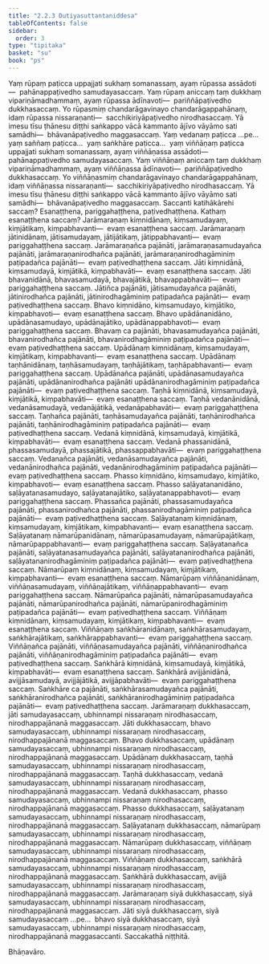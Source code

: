 ```yaml
---
title: "2.2.3 Dutiyasuttantaniddesa"
tableOfContents: false
sidebar:
  order: 3
type: "tipitaka"
basket: "su"
book: "ps"
---
```



<DynamicBreadcrumb />

<Division number="14" book="ps">

<Paragraph number="1400" book="ps">
Yaṃ rūpaṃ paṭicca uppajjati sukhaṃ somanassaṃ, ayaṃ rūpassa assādoti—  pahānappaṭivedho samudayasaccaṃ. Yaṃ rūpaṃ aniccaṃ taṃ dukkhaṃ vipariṇāmadhammaṃ, ayaṃ rūpassa ādīnavoti—  pariññāpaṭivedho dukkhasaccaṃ. Yo rūpasmiṃ chandarāgavinayo chandarāgappahānaṃ, idaṃ rūpassa nissaraṇanti—  sacchikiriyāpaṭivedho nirodhasaccaṃ. Yā imesu tīsu ṭhānesu diṭṭhi saṅkappo vācā kammanto ājīvo vāyāmo sati samādhi—  bhāvanāpaṭivedho maggasaccaṃ.
</Paragraph>

<Paragraph number="1401" book="ps">
Yaṃ vedanaṃ paṭicca …pe…  yaṃ saññaṃ paṭicca…  yaṃ saṅkhāre paṭicca…  yaṃ viññāṇaṃ paṭicca uppajjati sukhaṃ somanassaṃ, ayaṃ viññāṇassa assādoti—  pahānappaṭivedho samudayasaccaṃ. Yaṃ viññāṇaṃ aniccaṃ taṃ dukkhaṃ vipariṇāmadhammaṃ, ayaṃ viññāṇassa ādīnavoti—  pariññāpaṭivedho dukkhasaccaṃ. Yo viññāṇasmiṃ chandarāgavinayo chandarāgappahānaṃ, idaṃ viññāṇassa nissaraṇanti—  sacchikiriyāpaṭivedho nirodhasaccaṃ. Yā imesu tīsu ṭhānesu diṭṭhi saṅkappo vācā kammanto ājīvo vāyāmo sati samādhi—  bhāvanāpaṭivedho maggasaccaṃ.
</Paragraph>

</Division>
<Division number="15" book="ps">

<Paragraph number="1402" book="ps">
<Emphasis>Saccan</Emphasis>ti katihākārehi saccaṃ? Esanaṭṭhena, pariggahaṭṭhena, paṭivedhaṭṭhena. Kathaṃ esanaṭṭhena saccaṃ? Jarāmaraṇaṃ kiṃnidānaṃ, kiṃsamudayaṃ, kiṃjātikaṃ, kiṃpabhavanti—  evaṃ esanaṭṭhena saccaṃ. Jarāmaraṇaṃ jātinidānaṃ, jātisamudayaṃ, jātijātikaṃ, jātippabhavanti—  evaṃ pariggahaṭṭhena saccaṃ. Jarāmaraṇañca pajānāti, jarāmaraṇasamudayañca pajānāti, jarāmaraṇanirodhañca pajānāti, jarāmaraṇanirodhagāminiṃ paṭipadañca pajānāti—  evaṃ paṭivedhaṭṭhena saccaṃ.
</Paragraph>

<Paragraph number="1403" book="ps">
Jāti kiṃnidānā, kiṃsamudayā, kiṃjātikā, kiṃpabhavāti—  evaṃ esanaṭṭhena saccaṃ. Jāti bhavanidānā, bhavasamudayā, bhavajātikā, bhavappabhavāti—  evaṃ pariggahaṭṭhena saccaṃ. Jātiñca pajānāti, jātisamudayañca pajānāti, jātinirodhañca pajānāti, jātinirodhagāminiṃ paṭipadañca pajānāti—  evaṃ paṭivedhaṭṭhena saccaṃ.
</Paragraph>

<Paragraph number="1404" book="ps">
Bhavo kiṃnidāno, kiṃsamudayo, kiṃjātiko, kiṃpabhavoti—  evaṃ esanaṭṭhena saccaṃ. Bhavo upādānanidāno, upādānasamudayo, upādānajātiko, upādānappabhavoti—  evaṃ pariggahaṭṭhena saccaṃ. Bhavaṃ ca pajānāti, bhavasamudayañca pajānāti, bhavanirodhañca pajānāti, bhavanirodhagāminiṃ paṭipadañca pajānāti—  evaṃ paṭivedhaṭṭhena saccaṃ.
</Paragraph>

<Paragraph number="1405" book="ps">
Upādānaṃ kiṃnidānaṃ, kiṃsamudayaṃ, kiṃjātikaṃ, kiṃpabhavanti—  evaṃ esanaṭṭhena saccaṃ. Upādānaṃ taṇhānidānaṃ, taṇhāsamudayaṃ, taṇhājātikaṃ, taṇhāpabhavanti—  evaṃ pariggahaṭṭhena saccaṃ. Upādānañca pajānāti, upādānasamudayañca pajānāti, upādānanirodhañca pajānāti upādānanirodhagāminiṃ paṭipadañca pajānāti—  evaṃ paṭivedhaṭṭhena saccaṃ.
</Paragraph>

<Paragraph number="1406" book="ps">
Taṇhā kiṃnidānā, kiṃsamudayā, kiṃjātikā, kiṃpabhavāti—  evaṃ esanaṭṭhena saccaṃ. Taṇhā vedanānidānā, vedanāsamudayā, vedanājātikā, vedanāpabhavāti—  evaṃ pariggahaṭṭhena saccaṃ. Taṇhañca pajānāti, taṇhāsamudayañca pajānāti, taṇhānirodhañca pajānāti, taṇhānirodhagāminiṃ paṭipadañca pajānāti—  evaṃ paṭivedhaṭṭhena saccaṃ.
</Paragraph>

<Paragraph number="1407" book="ps">
Vedanā kiṃnidānā, kiṃsamudayā, kiṃjātikā, kiṃpabhavāti—  evaṃ esanaṭṭhena saccaṃ. Vedanā phassanidānā, phassasamudayā, phassajātikā, phassappabhavāti—  evaṃ pariggahaṭṭhena saccaṃ. Vedanañca pajānāti, vedanāsamudayañca pajānāti, vedanānirodhañca pajānāti, vedanānirodhagāminiṃ paṭipadañca pajānāti—  evaṃ paṭivedhaṭṭhena saccaṃ.
</Paragraph>

<Paragraph number="1408" book="ps">
Phasso kiṃnidāno, kiṃsamudayo, kiṃjātiko, kiṃpabhavoti—  evaṃ esanaṭṭhena saccaṃ. Phasso saḷāyatananidāno, saḷāyatanasamudayo, saḷāyatanajātiko, saḷāyatanappabhavoti—  evaṃ pariggahaṭṭhena saccaṃ. Phassañca pajānāti, phassasamudayañca pajānāti, phassanirodhañca pajānāti, phassanirodhagāminiṃ paṭipadañca pajānāti—  evaṃ paṭivedhaṭṭhena saccaṃ.
</Paragraph>

<Paragraph number="1409" book="ps">
Saḷāyatanaṃ kiṃnidānaṃ, kiṃsamudayaṃ, kiṃjātikaṃ, kiṃpabhavanti—  evaṃ esanaṭṭhena saccaṃ. Saḷāyatanaṃ nāmarūpanidānaṃ, nāmarūpasamudayaṃ, nāmarūpajātikaṃ, nāmarūpappabhavanti—  evaṃ pariggahaṭṭhena saccaṃ. Saḷāyatanañca pajānāti, saḷāyatanasamudayañca pajānāti, saḷāyatananirodhañca pajānāti, saḷāyatananirodhagāminiṃ paṭipadañca pajānāti—  evaṃ paṭivedhaṭṭhena saccaṃ.
</Paragraph>

<Paragraph number="1410" book="ps">
Nāmarūpaṃ kiṃnidānaṃ, kiṃsamudayaṃ, kiṃjātikaṃ, kiṃpabhavanti—  evaṃ esanaṭṭhena saccaṃ. Nāmarūpaṃ viññāṇanidānaṃ, viññāṇasamudayaṃ, viññāṇajātikaṃ, viññāṇappabhavanti—  evaṃ pariggahaṭṭhena saccaṃ. Nāmarūpañca pajānāti, nāmarūpasamudayañca pajānāti, nāmarūpanirodhañca pajānāti, nāmarūpanirodhagāminiṃ paṭipadañca pajānāti—  evaṃ paṭivedhaṭṭhena saccaṃ.
</Paragraph>

<Paragraph number="1411" book="ps">
Viññāṇaṃ kiṃnidānaṃ, kiṃsamudayaṃ, kiṃjātikaṃ, kiṃpabhavanti—  evaṃ esanaṭṭhena saccaṃ. Viññāṇaṃ saṅkhāranidānaṃ, saṅkhārasamudayaṃ, saṅkhārajātikaṃ, saṅkhārappabhavanti—  evaṃ pariggahaṭṭhena saccaṃ. Viññāṇañca pajānāti, viññāṇasamudayañca pajānāti, viññāṇanirodhañca pajānāti, viññāṇanirodhagāminiṃ paṭipadañca pajānāti—  evaṃ paṭivedhaṭṭhena saccaṃ.
</Paragraph>

<Paragraph number="1412" book="ps">
Saṅkhārā kiṃnidānā, kiṃsamudayā, kiṃjātikā, kiṃpabhavāti—  evaṃ esanaṭṭhena saccaṃ. Saṅkhārā avijjānidānā, avijjāsamudayā, avijjājātikā, avijjāpabhavāti—  evaṃ pariggahaṭṭhena saccaṃ. Saṅkhāre ca pajānāti, saṅkhārasamudayañca pajānāti, saṅkhāranirodhañca pajānāti, saṅkhāranirodhagāminiṃ paṭipadañca pajānāti—  evaṃ paṭivedhaṭṭhena saccaṃ.
</Paragraph>

</Division>
<Division number="16" book="ps">

<Paragraph number="1413" book="ps">
Jarāmaraṇaṃ dukkhasaccaṃ, jāti samudayasaccaṃ, ubhinnampi nissaraṇaṃ nirodhasaccaṃ, nirodhappajānanā maggasaccaṃ. Jāti dukkhasaccaṃ, bhavo samudayasaccaṃ, ubhinnampi nissaraṇaṃ nirodhasaccaṃ, nirodhappajānanā maggasaccaṃ. Bhavo dukkhasaccaṃ, upādānaṃ samudayasaccaṃ, ubhinnampi nissaraṇaṃ nirodhasaccaṃ, nirodhappajānanā maggasaccaṃ. Upādānaṃ dukkhasaccaṃ, taṇhā samudayasaccaṃ, ubhinnampi nissaraṇaṃ nirodhasaccaṃ, nirodhappajānanā maggasaccaṃ. Taṇhā dukkhasaccaṃ, vedanā samudayasaccaṃ, ubhinnampi nissaraṇaṃ nirodhasaccaṃ, nirodhappajānanā maggasaccaṃ. Vedanā dukkhasaccaṃ, phasso samudayasaccaṃ, ubhinnampi nissaraṇaṃ nirodhasaccaṃ, nirodhappajānanā maggasaccaṃ. Phasso dukkhasaccaṃ, saḷāyatanaṃ samudayasaccaṃ, ubhinnampi nissaraṇaṃ nirodhasaccaṃ, nirodhappajānanā maggasaccaṃ. Saḷāyatanaṃ dukkhasaccaṃ, nāmarūpaṃ samudayasaccaṃ, ubhinnampi nissaraṇaṃ nirodhasaccaṃ, nirodhappajānanā maggasaccaṃ. Nāmarūpaṃ dukkhasaccaṃ, viññāṇaṃ samudayasaccaṃ, ubhinnampi nissaraṇaṃ nirodhasaccaṃ, nirodhappajānanā maggasaccaṃ. Viññāṇaṃ dukkhasaccaṃ, saṅkhārā samudayasaccaṃ, ubhinnampi nissaraṇaṃ nirodhasaccaṃ, nirodhappajānanā maggasaccaṃ. Saṅkhārā dukkhasaccaṃ, avijjā samudayasaccaṃ, ubhinnampi nissaraṇaṃ nirodhasaccaṃ, nirodhappajānanā maggasaccaṃ.
</Paragraph>

<Paragraph number="1414" book="ps">
Jarāmaraṇaṃ siyā dukkhasaccaṃ, siyā samudayasaccaṃ, ubhinnampi nissaraṇaṃ nirodhasaccaṃ, nirodhappajānanā maggasaccaṃ. Jāti siyā dukkhasaccaṃ, siyā samudayasaccaṃ …pe…  bhavo siyā dukkhasaccaṃ, siyā samudayasaccaṃ, ubhinnampi nissaraṇaṃ nirodhasaccaṃ, nirodhappajānanā maggasaccanti.

</Paragraph>
</Division>

<Paragraph number="1415" type="center" book="ps">
Saccakathā niṭṭhitā.

  
Bhāṇavāro.
</Paragraph>